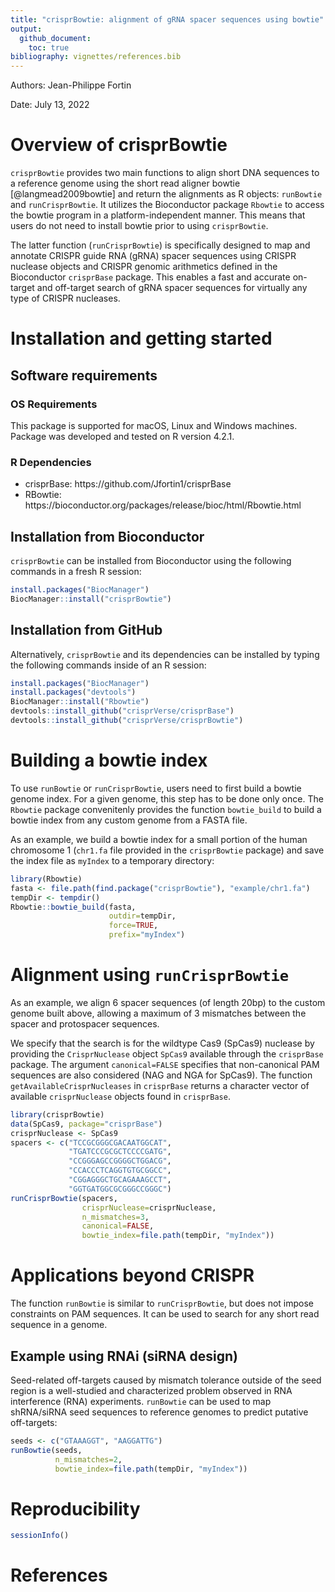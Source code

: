 ```yaml
---
title: "crisprBowtie: alignment of gRNA spacer sequences using bowtie"
output: 
  github_document:
    toc: true
bibliography: vignettes/references.bib
---
```



Authors: Jean-Philippe Fortin

Date: July 13, 2022



# Overview of crisprBowtie

`crisprBowtie` provides two main functions to align short DNA sequences to
a reference genome using the short read aligner bowtie [@langmead2009bowtie]
and return the alignments as R objects: `runBowtie` and `runCrisprBowtie`.
It utilizes the Bioconductor package `Rbowtie` to access the bowtie program
in a platform-independent manner. This means that users do not need to install
bowtie prior to using `crisprBowtie`. 


The latter function (`runCrisprBowtie`) is specifically designed
to map and annotate CRISPR guide RNA (gRNA) spacer sequences using
CRISPR nuclease objects and CRISPR genomic arithmetics defined in
the Bioconductor `crisprBase` package. This enables a fast and accurate
on-target and off-target search of gRNA spacer sequences for virtually any
type of CRISPR nucleases. 



# Installation and getting started

## Software requirements

### OS Requirements

This package is supported for macOS, Linux and Windows machines.
Package was developed and tested on R version 4.2.1.

### R Dependencies 

- crisprBase: https://github.com/Jfortin1/crisprBase
- RBowtie: https://bioconductor.org/packages/release/bioc/html/Rbowtie.html


## Installation from Bioconductor

`crisprBowtie` can be installed from Bioconductor using the following
commands in a fresh R session:

```r
install.packages("BiocManager")
BiocManager::install("crisprBowtie")
```


## Installation from GitHub

Alternatively, `crisprBowtie` and its dependencies can be installed by typing the
following commands inside of an R session:


```r
install.packages("BiocManager")
install.packages("devtools")
BiocManager::install("Rbowtie")
devtools::install_github("crisprVerse/crisprBase")
devtools::install_github("crisprVerse/crisprBowtie")
```






# Building a bowtie index

To use `runBowtie` or `runCrisprBowtie`, users need to first build a bowtie
genome index. For a given genome, this step has to be done only once. 
The `Rbowtie` package convenitenly provides the function `bowtie_build`
to build a bowtie index from any custom genome from a FASTA file.

As an example, we build a bowtie index for a small portion of the human
chromosome 1 (`chr1.fa` file provided in the `crisprBowtie` package) and
save the index file as `myIndex` to a temporary directory:

```r
library(Rbowtie)
fasta <- file.path(find.package("crisprBowtie"), "example/chr1.fa")
tempDir <- tempdir()
Rbowtie::bowtie_build(fasta,
                      outdir=tempDir,
                      force=TRUE,
                      prefix="myIndex")
```

# Alignment using `runCrisprBowtie`

As an example, we align 6 spacer sequences (of length 20bp) to the
custom genome built above, allowing a maximum of 3 mismatches between the 
spacer and protospacer sequences. 

We specify that the search is for the wildtype Cas9 (SpCas9) nuclease
by providing the `CrisprNuclease` object `SpCas9` available through the 
`crisprBase` package. The argument `canonical=FALSE` specifies that 
non-canonical PAM sequences are also considered (NAG and NGA for SpCas9).
The function `getAvailableCrisprNucleases` in `crisprBase` returns a character
vector of available `crisprNuclease` objects found in `crisprBase`. 

```r
library(crisprBowtie)
data(SpCas9, package="crisprBase")
crisprNuclease <- SpCas9
spacers <- c("TCCGCGGGCGACAATGGCAT",
             "TGATCCCGCGCTCCCCGATG",
             "CCGGGAGCCGGGGCTGGACG",
             "CCACCCTCAGGTGTGCGGCC",
             "CGGAGGGCTGCAGAAAGCCT",
             "GGTGATGGCGCGGGCCGGGC")
runCrisprBowtie(spacers,
                crisprNuclease=crisprNuclease,
                n_mismatches=3,
                canonical=FALSE,
                bowtie_index=file.path(tempDir, "myIndex"))
```



# Applications beyond CRISPR

The function `runBowtie` is similar to `runCrisprBowtie`,
but does not impose constraints on PAM sequences.
It can be used to search for any short read sequence in a genome.

## Example using RNAi (siRNA design)

Seed-related off-targets caused by mismatch tolerance outside of the
seed region is a well-studied and characterized problem observed in RNA
interference (RNA) experiments. `runBowtie` can be used to map shRNA/siRNA seed
sequences to reference genomes to predict putative off-targets:

```r
seeds <- c("GTAAAGGT", "AAGGATTG")
runBowtie(seeds,
          n_mismatches=2,
          bowtie_index=file.path(tempDir, "myIndex"))
```




# Reproducibility

```r
sessionInfo()
```



# References




